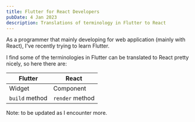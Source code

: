 ```yaml
---
title: Flutter for React Developers
pubDate: 4 Jan 2023
description: Translations of terminology in Flutter to React
---
```


As a programmer that mainly developing for web application (mainly with React), I've recently trying to learn Flutter.

I find some of the terminologies in Flutter can be translated to React pretty nicely, so here there are:

| Flutter        | React           |
| -------------- | --------------- |
| Widget         | Component       |
| `build` method | `render` method |

Note: to be updated as I encounter more.

